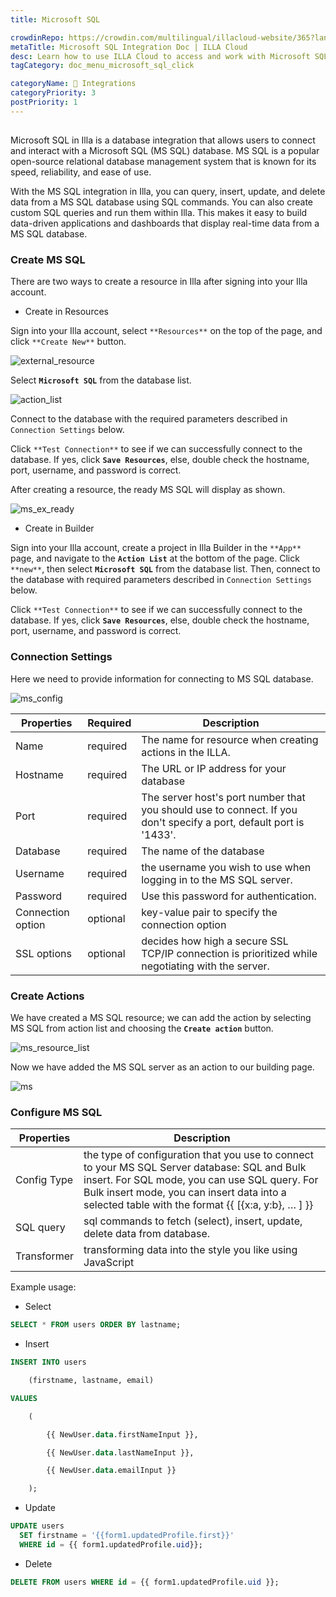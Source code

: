 ```yaml
---
title: Microsoft SQL

crowdinRepo: https://crowdin.com/multilingual/illacloud-website/365?languages=en&filter=basic&value=0
metaTitle: Microsoft SQL Integration Doc | ILLA Cloud
desc: Learn how to use ILLA Cloud to access and work with Microsoft SQL data. Build apps, visualize data, and automate workflows with ILLA Cloud.
tagCategory: doc_menu_microsoft_sql_click

categoryName: 🔨 Integrations
categoryPriority: 3
postPriority: 1
---
```


## <h2 hidden>What is Microsoft SQL?</h2>

Microsoft SQL in Illa is a database integration that allows users to connect and interact with a Microsoft SQL (MS SQL) database. MS SQL is a popular open-source relational database management system that is known for its speed, reliability, and ease of use.

With the MS SQL integration in Illa, you can query, insert, update, and delete data from a MS SQL database using SQL commands. You can also create custom SQL queries and run them within Illa. This makes it easy to build data-driven applications and dashboards that display real-time data from a MS SQL database.

### Create MS SQL

There are two ways to create a resource in Illa after signing into your Illa account.

- Create in Resources

Sign into your Illa account, select `**Resources**` on the top of the page, and click `**Create New**` button.

![external_resource](https://cdn.illacloud.com/official-website/img/docs/external_resource.png)

Select **`Microsoft SQL`** from the database list.

![action_list](https://cdn.illacloud.com/official-website/img/docs/action_list.png)

Connect to the database with the required parameters described in `Connection Settings` below.

Click `**Test Connection**` to see if we can successfully connect to the database. If yes, click **`Save Resources`**, else, double check the hostname, port, username, and password is correct.

After creating a resource, the ready MS SQL will display as shown.

![ms_ex_ready](https://cdn.illacloud.com/official-website/img/docs/ms_ex_ready.png)

- Create in Builder

Sign into your Illa account, create a project in Illa Builder in the `**App**` page, and navigate to the **`Action List`** at the bottom of the page. Click `**new**`, then select **`Microsoft SQL`** from the database list. Then, connect to the database with required parameters described in `Connection Settings` below.

Click `**Test Connection**` to see if we can successfully connect to the database. If yes, click **`Save Resources`**, else, double check the hostname, port, username, and password is correct.

### Connection Settings

Here we need to provide information for connecting to MS SQL database.

![ms_config](https://cdn.illacloud.com/official-website/img/docs/ms_config.png)

| Properties        | Required | Description                                                                                                        |
| ----------------- | -------- | ------------------------------------------------------------------------------------------------------------------ |
| Name              | required | The name for resource when creating actions in the ILLA.                                                           |
| Hostname          | required | The URL or IP address for your database                                                                            |
| Port              | required | The server host's port number that you should use to connect. If you don't specify a port, default port is '1433'. |
| Database          | required | The name of the database                                                                                           |
| Username          | required | the username you wish to use when logging in to the MS SQL server.                                                 |
| Password          | required | Use this password for authentication.                                                                              |
| Connection option | optional | key-value pair to specify the connection option                                                                    |
| SSL options       | optional | decides how high a secure SSL TCP/IP connection is prioritized while negotiating with the server.                  |

### Create Actions

We have created a MS SQL resource; we can add the action by selecting MS SQL from action list and choosing the **`Create action`** button.

![ms_resource_list](https://cdn.illacloud.com/official-website/img/docs/ms_resource_list.png)

Now we have added the MS SQL server as an action to our building page.

![ms](https://cdn.illacloud.com/official-website/img/docs/ms.png)

### Configure MS SQL

| Properties  | Description                                                                                                                                                                                                                                        |
| ----------- | -------------------------------------------------------------------------------------------------------------------------------------------------------------------------------------------------------------------------------------------------- |
| Config Type | the type of configuration that you use to connect to your MS SQL Server database: SQL and Bulk insert. For SQL mode, you can use SQL query. For Bulk insert mode, you can insert data into a selected table with the format {{ [{x:a, y:b}, … ] }} |
| SQL query   | sql commands to fetch (select), insert, update, delete data from database.                                                                                                                                                                         |
| Transformer | transforming data into the style you like using JavaScript                                                                                                                                                                                         |

Example usage:

- Select

```sql
SELECT * FROM users ORDER BY lastname;
```

- Insert

```sql
INSERT INTO users

	(firstname, lastname, email)

VALUES

	(

		{{ NewUser.data.firstNameInput }},

		{{ NewUser.data.lastNameInput }},

		{{ NewUser.data.emailInput }}

	);
```

- Update

```sql
UPDATE users
  SET firstname = '{{form1.updatedProfile.first}}'
  WHERE id = {{ form1.updatedProfile.uid}};
```

- Delete

```sql
DELETE FROM users WHERE id = {{ form1.updatedProfile.uid }};
```
